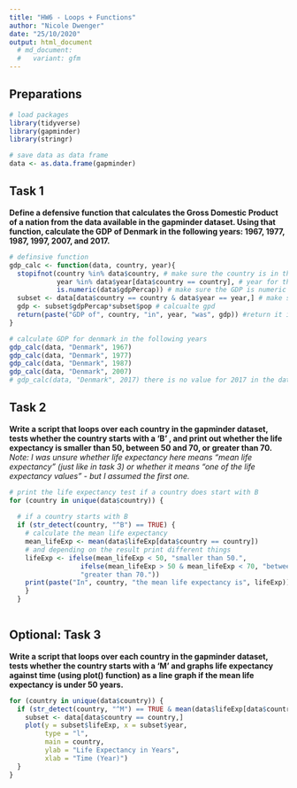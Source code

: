 ```yaml
---
title: "HW6 - Loops + Functions"
author: "Nicole Dwenger"
date: "25/10/2020"
output: html_document
  # md_document:
  #   variant: gfm
---
```


## Preparations

```r

# load packages
library(tidyverse)
library(gapminder)
library(stringr)

# save data as data frame
data <- as.data.frame(gapminder)

```

## Task 1
**Define a defensive function that calculates the Gross Domestic Product of a nation from the data available in the gapminder dataset. Using that function, calculate the GDP of Denmark in the following years: 1967, 1977, 1987, 1997, 2007, and 2017.**

```r

# definsive function 
gdp_calc <- function(data, country, year){
  stopifnot(country %in% data$country, # make sure the country is in the data
            year %in% data$year[data$country == country], # year for the country is in the data
            is.numeric(data$gdpPercap)) # make sure the GDP is numeric
  subset <- data[data$country == country & data$year == year,] # make subset of country and yeear
  gdp <- subset$gdpPercap*subset$pop # calcualte gpd 
  return(paste("GDP of", country, "in", year, "was", gdp)) #return it in a nice sentence
}

# calculate GDP for denmark in the following years
gdp_calc(data, "Denmark", 1967)
gdp_calc(data, "Denmark", 1977)
gdp_calc(data, "Denmark", 1987)
gdp_calc(data, "Denmark", 2007)
# gdp_calc(data, "Denmark", 2017) there is no value for 2017 in the data for Denmark


```


## Task 2
**Write a script that loops over each country in the gapminder dataset, tests whether the country starts with a ‘B’ , and print out whether the life expectancy is smaller than 50, between 50 and 70, or greater than 70.**
*Note: I was unsure whether life expectancy here means "mean life expectancy" (just like in task 3) or whether it means "one of the life expectancy values" - but I assumed the first one.* 

```r

# print the life expectancy test if a country does start with B
for (country in unique(data$country)) {
  
  # if a country starts with B
  if (str_detect(country, "^B") == TRUE) {
    # calculate the mean life expectancy 
    mean_lifeExp <- mean(data$lifeExp[data$country == country])
    # and depending on the result print different things
    lifeExp <- ifelse(mean_lifeExp < 50, "smaller than 50.",
                  ifelse(mean_lifeExp > 50 & mean_lifeExp < 70, "between 50 and 70.", 
                  "greater than 70."))
    print(paste("In", country, "the mean life expectancy is", lifeExp))
    }
  }
 
```


## Optional: Task 3
**Write a script that loops over each country in the gapminder dataset, tests whether the country starts with a ‘M’ and graphs life expectancy against time (using plot() function) as a line graph if the mean life expectancy is under 50 years.**
```r

for (country in unique(data$country)) {
  if (str_detect(country, "^M") == TRUE & mean(data$lifeExp[data$country == country]) < 50) {
    subset <- data[data$country == country,]
    plot(y = subset$lifeExp, x = subset$year, 
         type = "l", 
         main = country, 
         ylab = "Life Expectancy in Years", 
         xlab = "Time (Year)")
  }
}

```



